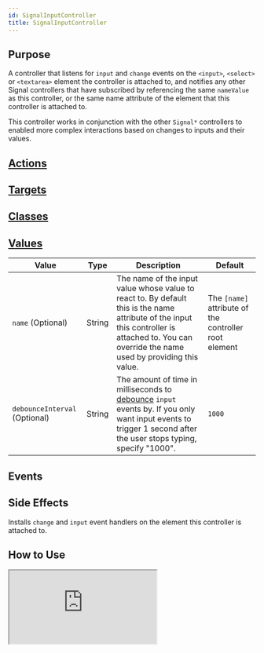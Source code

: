 ```yaml
---
id: SignalInputController
title: SignalInputController
---
```




## Purpose

A controller that listens for `input` and `change` events on the `<input>`, `<select>` or `<textarea>` element the
controller is attached to, and notifies any other Signal controllers that have subscribed by referencing
the same `nameValue` as this controller, or the same name attribute of the element that this controller is attached to.

This controller works in conjunction with the other `Signal*` controllers to enabled more complex interactions
based on changes to inputs and their values.



## [Actions](https://stimulus.hotwire.dev/reference/actions)
<NoActions/>

## [Targets](https://stimulus.hotwire.dev/reference/targets)
<NoTargets/>

## [Classes](https://stimulus.hotwire.dev/reference/classes)
<NoClasses/>

## [Values](https://stimulus.hotwire.dev/reference/values)

| Value                         | Type   | Description                                                                                                                                                                                                                          | Default                                               |
|-------------------------------|--------|--------------------------------------------------------------------------------------------------------------------------------------------------------------------------------------------------------------------------------------|-------------------------------------------------------|
| `name` (Optional)             | String | The name of the input value whose value to react to. By default this is the name attribute of the input this controller is attached to. You can override the name used by providing this value.                                      | The `[name]` attribute of the controller root element |
| `debounceInterval` (Optional) | String | The amount of time in milliseconds to [debounce](https://css-tricks.com/debouncing-throttling-explained-examples/) `input` events by. If you only want input events to trigger 1 second after the user stops typing, specify "1000". | `1000`                                                |

## Events
<NoEvents/>

## Side Effects
Installs `change` and `input` event handlers on the element this controller is attached to.

## How to Use

<iframe
  src="https://stimulus-library.netlify.app/controllers/signal_input_controller.html"
  style={{width: "100%", height: "500px", border: "0", borderRadius: "4px", overflow: "hidden"}}
  sandbox="allow-forms allow-modals allow-popups allow-presentation allow-same-origin allow-scripts"
/>


